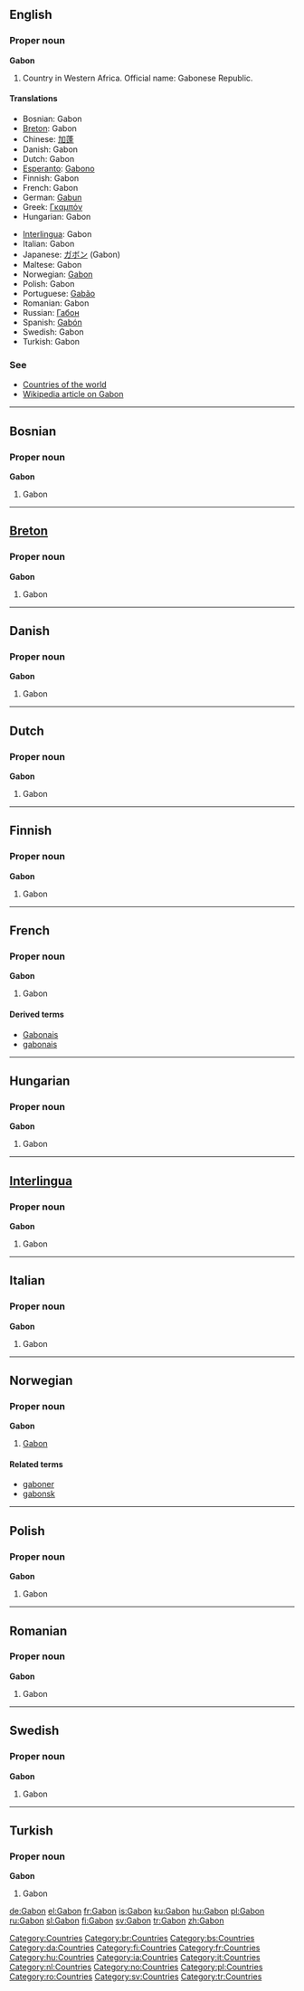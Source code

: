 {{see|Gabón}}
==English==

===Proper noun===
'''Gabon'''

# Country in Western Africa. Official name: Gabonese Republic.

====Translations====
{{top}}
*Bosnian: Gabon {{m}}
*[[Breton]]: Gabon
*Chinese: [[加蓬]]
*Danish: Gabon
*Dutch: Gabon
*[[Esperanto]]: [[Gabono]]
*Finnish: Gabon
*French: Gabon
*German: [[Gabun]]
*Greek: [[Γκαμπόν]]
*Hungarian: Gabon
{{mid}}
*[[Interlingua]]: Gabon
*Italian: Gabon
*Japanese: [[ガボン]] (Gabon)
*Maltese: Gabon
*Norwegian: [[#Norwegian|Gabon]]
*Polish: Gabon
*Portuguese: [[Gabão]]
*Romanian: Gabon {{n}}
*Russian: [[Габон]]
*Spanish: [[Gabón]]
*Swedish: Gabon
*Turkish: Gabon
{{bottom}}

===See===
*[[Countries of the world]]
*[[w:Gabon|Wikipedia article on Gabon]]

[[Category:Countries]]

----

==Bosnian==

===Proper noun===
'''Gabon'''

# Gabon

----

==[[Breton]]==

===Proper noun===
'''Gabon'''

# Gabon

----

==Danish==

===Proper noun===
'''Gabon'''

# Gabon

----

==Dutch==

===Proper noun===
'''Gabon'''

# Gabon

----

==Finnish==

===Proper noun===
'''Gabon'''

# Gabon

----

==French==

===Proper noun===
'''Gabon'''

# Gabon

====Derived terms====
*[[Gabonais]]
*[[gabonais]]

----

==Hungarian==

===Proper noun===
'''Gabon'''

# Gabon

----

==[[Interlingua]]==

===Proper noun===
'''Gabon'''

# Gabon

----

==Italian==

===Proper noun===
'''Gabon'''

# Gabon

----

==Norwegian==

===Proper noun===
'''Gabon'''

# [[#English|Gabon]]

====Related terms====
*[[gaboner]]
*[[gabonsk]]

----

==Polish==

===Proper noun===
'''Gabon'''

# Gabon

----

==Romanian==

===Proper noun===
'''Gabon'''
# Gabon

----

==Swedish==

===Proper noun===
'''Gabon'''

# Gabon

----

==Turkish==

===Proper noun===
'''Gabon'''

# Gabon

[[Category:br:Countries]]
[[Category:bs:Countries]]
[[Category:da:Countries]]
[[Category:fi:Countries]]
[[Category:fr:Countries]]
[[Category:hu:Countries]]
[[Category:ia:Countries]]
[[Category:it:Countries]]
[[Category:nl:Countries]]
[[Category:no:Countries]]
[[Category:pl:Countries]]
[[Category:ro:Countries]]
[[Category:sv:Countries]]
[[Category:tr:Countries]]

[[de:Gabon]]
[[el:Gabon]]
[[fr:Gabon]]
[[is:Gabon]]
[[ku:Gabon]]
[[hu:Gabon]]
[[pl:Gabon]]
[[ru:Gabon]]
[[sl:Gabon]]
[[fi:Gabon]]
[[sv:Gabon]]
[[tr:Gabon]]
[[zh:Gabon]]